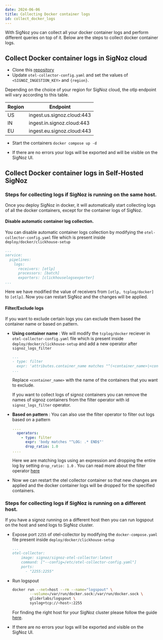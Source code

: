 ```yaml
---
date: 2024-06-06
title: Collecting Docker container logs
id: collect_docker_logs
---
```


With SigNoz you can collect all your docker container logs and perform different queries on top of it.
Below are the steps to collect docker container logs.


## Collect Docker container logs in SigNoz cloud

  * Clone this [repository](https://github.com/SigNoz/docker-container-logs)
  * Update  `otel-collector-config.yaml` and set the values of `<SIGNOZ_INGESTION_KEY>` and `{region}`.
  
  Depending on the choice of your region for SigNoz cloud, the otlp endpoint will vary according to this table.

  | Region | Endpoint                   |
  | ------ | -------------------------- |
  | US     | ingest.us.signoz.cloud:443 |
  | IN     | ingest.in.signoz.cloud:443 |
  | EU     | ingest.eu.signoz.cloud:443 |
  
* Start the containers `docker compose up -d`

* If there are no errors your logs will be exported and will be visible on the SigNoz UI.
  


## Collect Docker container logs in Self-Hosted SigNoz

###  Steps for collecting logs if SigNoz is running on the same host.
Once you deploy SigNoz in docker, it will automatically start collecting logs of all the docker containers, except for the container logs of SigNoz. 

#### Disable automatic container log collection.
You can disable automatic container logs collection by modifying the `otel-collector-config.yaml` file which is present inside `deploy/docker/clickhouse-setup`

  ```yaml {5}
  ...
  service:
    pipelines:
      logs:
        receivers: [otlp]
        processors: [batch]
        exporters: [clickhouselogsexporter]
  ...
  ```
  Here we have modified the value of receivers from `[otlp, tcplog/docker]` to `[otlp]`.
  Now you can restart SigNoz and the changes will be applied.

#### Filter/Exclude logs
If you want to exclude certain logs you can exclude them based the container name or based on pattern.

* **Using container name** : We will modify the `tcplog/docker` reciever in `otel-collector-config.yaml` file which is present inside `deploy/docker/clickhouse-setup` and add a new operator after `signoz_logs_filter`
  ```yaml {2}
  ...
  - type: filter
    expr: 'attributes.container_name matches "^(<container_name>|<container_name>)'
  ...
  ```
  Replace `<container_name>` with the name of the containers that you want to exclude.

  If you want to collect logs of signoz containers you can remove the names of signoz containers from the filter operator with id `signoz_logs_filter` operator.

* **Based on pattern** : You can also use the filter operator to filter out logs based on a pattern
  ```yaml {3-6}
  ....
    operators:
      - type: filter
        expr: 'body matches "^LOG: .* END$"'
        drop_ratio: 1.0
  ....
  ```
  Here we are matching logs using an expression and dropping the entire log by setting `drop_ratio: 1.0` . You can read more about the filter operator [here](https://github.com/open-telemetry/opentelemetry-collector-contrib/blob/main/pkg/stanza/docs/operators/filter.md)

* Now we can restart the otel collector container so that new changes are applied and the docker container logs will be dropped for the specified containers.

### Steps for collecting logs if SigNoz is running on a different host.

If you have a signoz running on a different host then you can run logspout on the host and send logs to SigNoz cluster.

* Expose port `2255` of otel-collector by modifying the `docker-compose.yaml` file present inside `deploy/docker/clickhouse-setup`
  ```yaml {6}
  ...
  otel-collector:
      image: signoz/signoz-otel-collector:latest
      command: ["--config=/etc/otel-collector-config.yaml"]
      ports:
        - "2255:2255"
  ```

* Run logspout 
  ```bash
  docker run --net=host --rm --name="logspout" \
          --volume=/var/run/docker.sock:/var/run/docker.sock \
          gliderlabs/logspout \
          syslog+tcp://<host>:2255

  ```

  For finding the right host for your SigNoz cluster please follow the guide [here](/docs/install/troubleshooting#signoz-otel-collector-address-grid).  

* If there are no errors your logs will be exported and visible on the SigNoz UI. 